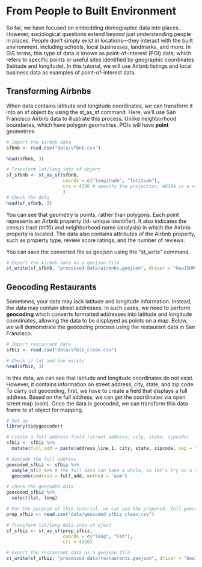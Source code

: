# From People to Built Environment


So far, we have focused on embedding demographic data into places. However, sociological questions extend beyond just understanding people in places. People don’t simply exist in locations—they interact with the built environment, including schools, local businesses, landmarks, and more. In GIS terms, this type of data is known as point-of-interest (POI) data, which refers to specific points or useful sites identified by geographic coordinates (latitude and longitude). In this tutorial, we will use Airbnb listings and local business data as examples of point-of-interest data.

## Transforming Airbnbs

When data contains latitude and longitude coordinates, we can transform it into an sf object by using the st_as_sf command. Here, we’ll use San Francisco Airbnb data to illustrate this process. Unlike neighborhood boundaries, which have polygon geometries, POIs will have **point** geometries.

```r
# Import the Airbnb data
sfbnb <- read.csv("data/sfbnb.csv")

head(sfbnb, 3)
```

```r
# Transform lat/long into sf object
sf_sfbnb <- st_as_sf(sfbnb, 
                     coords = c("longitude", "latitude"), 
                     crs = 4326 # specify the projection; WGS84 is a standard projection for global mapping. 
                     )
# Check the data
head(sf_sfbnb, 3)
```

You can see that geometry is points, rather than polygons. Each point represents an Airbnb property (id- unique identifier). It also indicates the census tract (trt10) and neighborhood name (analysis) in which the Airbnb  property is located. The data also contains attributes of the Airbnb property, such as property type, review score ratings, and the number of reviews.

You can save the converted file as geojson using the "st_write" command.

```r
# Export the Airbnb data as a geojson file
st_write(sf_sfbnb, "processed-data/airbnbs.geojson", driver = "GeoJSON", delete_dsn = TRUE)
```


## Geocoding Restaurants

Sometimes, your data may lack latitude and longitude information. Instead, the data may contain street addresses. In such cases, we need to perform **geocoding** which converts formatted addresses into latitude and longitude coordinates, allowing the data to be displayed as points on a map. Below, we will demonstrate the geocoding process using the restaurant data in San Francisco.

```r
# Import restaurant data
sfbiz <- read.csv("data/sfbiz_clean.csv") 

# Check if lat and lon exists
head(sfbiz, 3)
```

In this data, we can see that latitude and longitude coordinates do not exist. However, it contains information on street address, city, state, and zip code. To carry out geocoding, first, we have to create a field that displays a full address. Based on the full address, we can get the coordinates via open street map (osm). Once the data is geocoded, we can transform this data frame to sf object for mapping.

```r
# Set up
library(tidygeocoder)

# Create a full address field (street address, city, state, zipcode)
sfbiz <- sfbiz %>%
  mutate(full_add = paste(address_line_1, city, state, zipcode, sep = ", "))

# Geocode the full address
geocoded_sfbiz <- sfbiz %>%
  sample_n(5) %>% # the full data can take a while, so let's try on a smaller sample
  geocode(address = full_add, method = 'osm')

# Check the geocoded data
geocoded_sfbiz %>%
  select(lat, long)
```

```r
# For the purpose of this tutorial, we can use the prepared, full geocoded data
prep_sfbiz <- read.csv("data/geocoded_sfbiz_clean.csv") 

# Transform lat/long data into sf oject
sf_sfbiz <- st_as_sf(prep_sfbiz, 
                     coords = c("long", "lat"), 
                     crs = 4326)
```

```r
# Export the restaurant data as a geojson file
st_write(sf_sfbiz, "processed-data/restaurants.geojson", driver = "GeoJSON", delete_dsn = TRUE)
```


